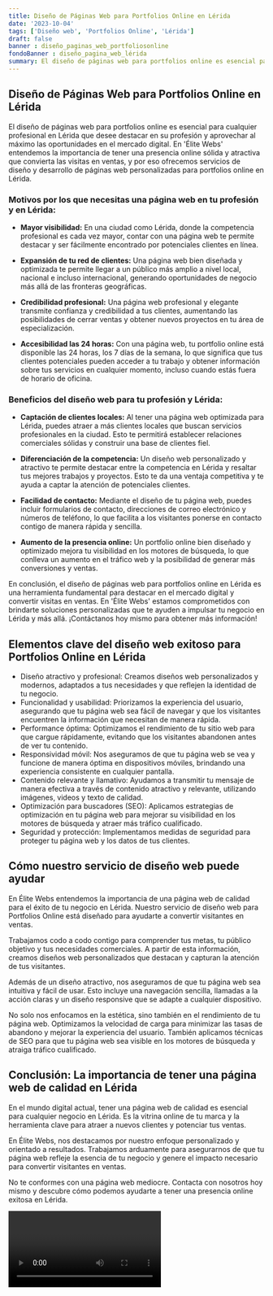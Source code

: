 ```yaml
---
title: Diseño de Páginas Web para Portfolios Online en Lérida
date: '2023-10-04'
tags: ['Diseño web', 'Portfolios Online', 'Lérida']
draft: false
banner : diseño_paginas_web_portfoliosonline
fondoBanner : diseño_pagina_web_lérida
summary: El diseño de páginas web para portfolios online es esencial para cualquier profesional en Lérida que desee destacar en su profesión y aprovechar al máximo las oportunidades en el mercado digital. En 'Élite Webs' entendemos la importancia de tener una presencia online sólida y atractiva que convierta las visitas en ventas, y por eso ofrecemos servicios de diseño y desarrollo de páginas web personalizadas para portfolios online en Lérida.
---
```


## Diseño de Páginas Web para Portfolios Online en Lérida

El diseño de páginas web para portfolios online es esencial para cualquier profesional en Lérida que desee destacar en su profesión y aprovechar al máximo las oportunidades en el mercado digital. En 'Élite Webs' entendemos la importancia de tener una presencia online sólida y atractiva que convierta las visitas en ventas, y por eso ofrecemos servicios de diseño y desarrollo de páginas web personalizadas para portfolios online en Lérida.

### Motivos por los que necesitas una página web en tu profesión y en Lérida:

- **Mayor visibilidad:** En una ciudad como Lérida, donde la competencia profesional es cada vez mayor, contar con una página web te permite destacar y ser fácilmente encontrado por potenciales clientes en línea.

- **Expansión de tu red de clientes:** Una página web bien diseñada y optimizada te permite llegar a un público más amplio a nivel local, nacional e incluso internacional, generando oportunidades de negocio más allá de las fronteras geográficas.

- **Credibilidad profesional:** Una página web profesional y elegante transmite confianza y credibilidad a tus clientes, aumentando las posibilidades de cerrar ventas y obtener nuevos proyectos en tu área de especialización.

- **Accesibilidad las 24 horas:** Con una página web, tu portfolio online está disponible las 24 horas, los 7 días de la semana, lo que significa que tus clientes potenciales pueden acceder a tu trabajo y obtener información sobre tus servicios en cualquier momento, incluso cuando estás fuera de horario de oficina.

### Beneficios del diseño web para tu profesión y Lérida:

- **Captación de clientes locales:** Al tener una página web optimizada para Lérida, puedes atraer a más clientes locales que buscan servicios profesionales en la ciudad. Esto te permitirá establecer relaciones comerciales sólidas y construir una base de clientes fiel.

- **Diferenciación de la competencia:** Un diseño web personalizado y atractivo te permite destacar entre la competencia en Lérida y resaltar tus mejores trabajos y proyectos. Esto te da una ventaja competitiva y te ayuda a captar la atención de potenciales clientes.

- **Facilidad de contacto:** Mediante el diseño de tu página web, puedes incluir formularios de contacto, direcciones de correo electrónico y números de teléfono, lo que facilita a los visitantes ponerse en contacto contigo de manera rápida y sencilla.

- **Aumento de la presencia online:** Un portfolio online bien diseñado y optimizado mejora tu visibilidad en los motores de búsqueda, lo que conlleva un aumento en el tráfico web y la posibilidad de generar más conversiones y ventas.

En conclusión, el diseño de páginas web para portfolios online en Lérida es una herramienta fundamental para destacar en el mercado digital y convertir visitas en ventas. En 'Élite Webs' estamos comprometidos con brindarte soluciones personalizadas que te ayuden a impulsar tu negocio en Lérida y más allá. ¡Contáctanos hoy mismo para obtener más información!

<GifSeo />

<Cta />

## Elementos clave del diseño web exitoso para Portfolios Online en Lérida

- Diseño atractivo y profesional: Creamos diseños web personalizados y modernos, adaptados a tus necesidades y que reflejen la identidad de tu negocio.
- Funcionalidad y usabilidad: Priorizamos la experiencia del usuario, asegurando que tu página web sea fácil de navegar y que los visitantes encuentren la información que necesitan de manera rápida.
- Performance óptima: Optimizamos el rendimiento de tu sitio web para que cargue rápidamente, evitando que los visitantes abandonen antes de ver tu contenido.
- Responsividad móvil: Nos aseguramos de que tu página web se vea y funcione de manera óptima en dispositivos móviles, brindando una experiencia consistente en cualquier pantalla.
- Contenido relevante y llamativo: Ayudamos a transmitir tu mensaje de manera efectiva a través de contenido atractivo y relevante, utilizando imágenes, videos y texto de calidad.
- Optimización para buscadores (SEO): Aplicamos estrategias de optimización en tu página web para mejorar su visibilidad en los motores de búsqueda y atraer más tráfico cualificado.
- Seguridad y protección: Implementamos medidas de seguridad para proteger tu página web y los datos de tus clientes.

## Cómo nuestro servicio de diseño web puede ayudar

En Élite Webs entendemos la importancia de una página web de calidad para el éxito de tu negocio en Lérida. Nuestro servicio de diseño web para Portfolios Online está diseñado para ayudarte a convertir visitantes en ventas.

Trabajamos codo a codo contigo para comprender tus metas, tu público objetivo y tus necesidades comerciales. A partir de esta información, creamos diseños web personalizados que destacan y capturan la atención de tus visitantes.

Además de un diseño atractivo, nos aseguramos de que tu página web sea intuitiva y fácil de usar. Esto incluye una navegación sencilla, llamadas a la acción claras y un diseño responsive que se adapte a cualquier dispositivo.

No solo nos enfocamos en la estética, sino también en el rendimiento de tu página web. Optimizamos la velocidad de carga para minimizar las tasas de abandono y mejorar la experiencia del usuario. También aplicamos técnicas de SEO para que tu página web sea visible en los motores de búsqueda y atraiga tráfico cualificado.

## Conclusión: La importancia de tener una página web de calidad en Lérida

En el mundo digital actual, tener una página web de calidad es esencial para cualquier negocio en Lérida. Es la vitrina online de tu marca y la herramienta clave para atraer a nuevos clientes y potenciar tus ventas.

En Élite Webs, nos destacamos por nuestro enfoque personalizado y orientado a resultados. Trabajamos arduamente para asegurarnos de que tu página web refleje la esencia de tu negocio y genere el impacto necesario para convertir visitantes en ventas.

No te conformes con una página web mediocre. Contacta con nosotros hoy mismo y descubre cómo podemos ayudarte a tener una presencia online exitosa en Lérida.

<Video />

<CtaBot job='Portfolios Online' city='Lérida'/>

<Gmaps query='Lérida+españa+maps' />
